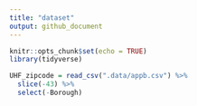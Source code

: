 ```yaml
---
title: "dataset"
output: github_document
---
```


```r
knitr::opts_chunk$set(echo = TRUE)
library(tidyverse)
```

```r
UHF_zipcode = read_csv(".data/appb.csv") %>% 
  slice(-43) %>% 
  select(-Borough) 
```


